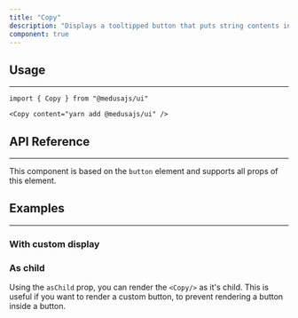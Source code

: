 ```yaml
---
title: "Copy"
description: "Displays a tooltipped button that puts string contents into the user's clipboard."
component: true
---
```


<ComponentExample name="copy-demo" />

## Usage

---

```tsx
import { Copy } from "@medusajs/ui"
```

```tsx
<Copy content="yarn add @medusajs/ui" />
```

## API Reference

---

This component is based on the `button` element and supports all props of this element.

<ComponentProps component="copy" />

## Examples

---

### With custom display

<ComponentExample name="copy-custom-display" />

### As child

Using the `asChild` prop, you can render the `<Copy/>` as it's child. This is useful if you want to render a custom button, to prevent rendering a button inside a button.

<ComponentExample name="copy-as-child" />
